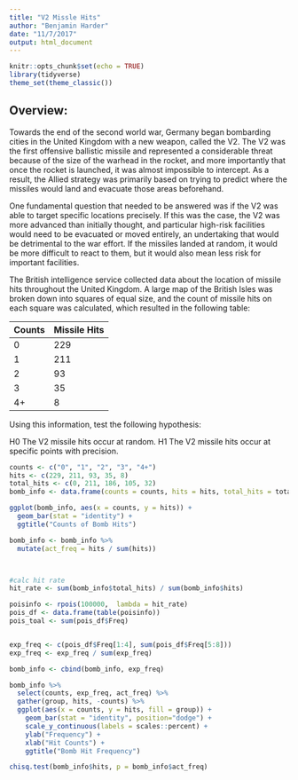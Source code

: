 ```yaml
---
title: "V2 Missle Hits"
author: "Benjamin Harder"
date: "11/7/2017"
output: html_document
---
```


```r
knitr::opts_chunk$set(echo = TRUE)
library(tidyverse)
theme_set(theme_classic())
```

## Overview:
Towards the end of the second world war, Germany began bombarding cities in the United Kingdom with a new weapon, called the V2.  The V2 was the first offensive ballistic missile and represented a considerable threat because of the size of the warhead in the rocket, and more importantly that once the rocket is launched, it was almost impossible to intercept.  As a result, the Allied strategy was primarily based on trying to predict where the missiles would land and evacuate those areas beforehand.  

One fundamental question that needed to be answered was if the V2 was able to target specific locations precisely.  If this was the case, the V2 was more advanced than initially thought, and particular high-risk facilities would need to be evacuated or moved entirely, an undertaking that would be detrimental to the war effort.  If the missiles landed at random, it would be more difficult to react to them, but it would also mean less risk for important facilities.  

The British intelligence service collected data about the location of missile hits throughout the United Kingdom.  A large map of the British Isles was broken down into squares of equal size, and the count of missile hits on each square was calculated, which resulted in the following table:

| Counts | Missile Hits |
|--------|--------------|
| 0      | 229          |
| 1      | 211          |
| 2      | 93           |
| 3      | 35           |
| 4+     | 8            |


Using this information, test the following hypothesis:

H0 The V2 missile hits occur at random.
H1 The V2 missile hits occur at specific points with precision. 

```r
counts <- c("0", "1", "2", "3", "4+")
hits <- c(229, 211, 93, 35, 8)
total_hits <- c(0, 211, 186, 105, 32)
bomb_info <- data.frame(counts = counts, hits = hits, total_hits = total_hits)

ggplot(bomb_info, aes(x = counts, y = hits)) +
  geom_bar(stat = "identity") + 
  ggtitle("Counts of Bomb Hits")
```
```r
bomb_info <- bomb_info %>% 
  mutate(act_freq = hits / sum(hits))



#calc hit rate
hit_rate <- sum(bomb_info$total_hits) / sum(bomb_info$hits)

poisinfo <- rpois(100000,  lambda = hit_rate)
pois_df <- data.frame(table(poisinfo))
pois_toal <- sum(pois_df$Freq)


exp_freq <- c(pois_df$Freq[1:4], sum(pois_df$Freq[5:8]))
exp_freq <- exp_freq / sum(exp_freq)

bomb_info <- cbind(bomb_info, exp_freq)
```

```r
bomb_info %>% 
  select(counts, exp_freq, act_freq) %>% 
  gather(group, hits, -counts) %>% 
  ggplot(aes(x = counts, y = hits, fill = group)) +
    geom_bar(stat = "identity", position="dodge") + 
    scale_y_continuous(labels = scales::percent) + 
    ylab("Frequency") +
    xlab("Hit Counts") + 
    ggtitle("Bomb Hit Frequency")
```



```r
chisq.test(bomb_info$hits, p = bomb_info$act_freq)
```
